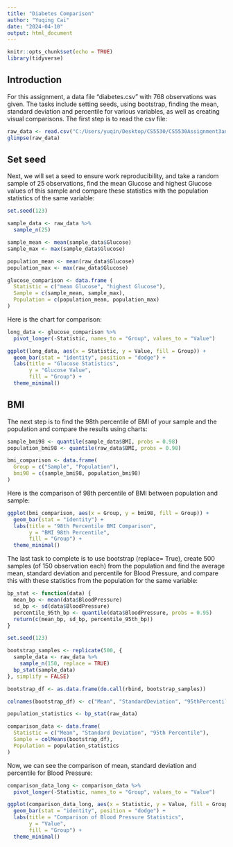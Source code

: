---
title: "Diabetes Comparison"
author: "Yuqing Cai"
date: "2024-04-10"
output: html_document
---

```{r setup, include=FALSE}
knitr::opts_chunk$set(echo = TRUE)
library(tidyverse)
```

## Introduction

For this assignment, a data file "diabetes.csv" with 768 observations was given. The tasks include setting seeds, using bootstrap, finding the mean, standard deviation and percentile for various variables, as well as creating visual comparisons. The first step is to read the csv file: 

```{r read, echo=TRUE}
raw_data <- read.csv("C:/Users/yuqin/Desktop/CS5530/CS5530Assignment3and4/Cai - DiabetesProject/data_raw/diabetes.csv")
glimpse(raw_data)
```

## Set seed

Next, we will set a seed to ensure work reproducibility, and take a random sample of 25 observations, find the mean Glucose and highest Glucose values of this sample and compare these statistics with the population statistics of the same variable:

```{r seed, echo=TRUE}
set.seed(123)

sample_data <- raw_data %>% 
  sample_n(25)

sample_mean <- mean(sample_data$Glucose)
sample_max <- max(sample_data$Glucose)

population_mean <- mean(raw_data$Glucose)
population_max <- max(raw_data$Glucose)

glucose_comparison <- data.frame (
  Statistic = c("mean Glucose", "highest Glucose"),
  Sample = c(sample_mean, sample_max),
  Population = c(population_mean, population_max)
)

```

Here is the chart for comparison:

```{r seedG, echo=FALSE}
long_data <- glucose_comparison %>% 
  pivot_longer(-Statistic, names_to = "Group", values_to = "Value")

ggplot(long_data, aes(x = Statistic, y = Value, fill = Group)) + 
  geom_bar(stat = "identity", position = "dodge") + 
  labs(title = "Glucose Statistics",
       y = "Glucose Value",
       fill = "Group") + 
  theme_minimal()
```


## BMI

The next step is to find the 98th percentile of BMI of your sample and the population and compare the results using charts:

```{r bmi, echo=TRUE}
sample_bmi98 <- quantile(sample_data$BMI, probs = 0.98)
population_bmi98 <- quantile(raw_data$BMI, probs = 0.98)

bmi_comparison <- data.frame(
  Group = c("Sample", "Population"),
  bmi98 = c(sample_bmi98, population_bmi98)
)

```

Here is the comparison of 98th percentile of BMI between population and sample:

```{r bmiG, echo=FALSE}
ggplot(bmi_comparison, aes(x = Group, y = bmi98, fill = Group)) + 
  geom_bar(stat = "identity") + 
  labs(title = "98th Percentile BMI Comparison",
       y = "BMI 98th Percentile",
       fill = "Group") + 
  theme_minimal()

```

The last task to complete is to use bootstrap (replace= True), create 500 samples (of 150 observation each) from the population and find the average mean, standard deviation and percentile for Blood Pressure, and compare this with these statistics from the population for the same variable:

```{r bp, echo=TRUE}
bp_stat <- function(data) {
  mean_bp <- mean(data$BloodPressure)
  sd_bp <- sd(data$BloodPressure)
  percentile_95th_bp <- quantile(data$BloodPressure, probs = 0.95)
  return(c(mean_bp, sd_bp, percentile_95th_bp))
}

set.seed(123)

bootstrap_samples <- replicate(500, {
  sample_data <- raw_data %>% 
    sample_n(150, replace = TRUE)
  bp_stat(sample_data)
}, simplify = FALSE)

bootstrap_df <- as.data.frame(do.call(rbind, bootstrap_samples))

colnames(bootstrap_df) <- c("Mean", "StandardDeviation", "95thPercentile")

population_statistics <- bp_stat(raw_data)

comparison_data <- data.frame(
  Statistic = c("Mean", "Standard Deviation", "95th Percentile"),
  Sample = colMeans(bootstrap_df),
  Population = population_statistics
)

```


Now, we can see the comparison of mean, standard deviation and percentile for Blood Pressure:

```{r bpG, echo=FALSE}
comparison_data_long <- comparison_data %>%
  pivot_longer(-Statistic, names_to = "Group", values_to = "Value")

ggplot(comparison_data_long, aes(x = Statistic, y = Value, fill = Group)) +
  geom_bar(stat = "identity", position = "dodge") +
  labs(title = "Comparison of Blood Pressure Statistics",
       y = "Value",
       fill = "Group") +
  theme_minimal()


```